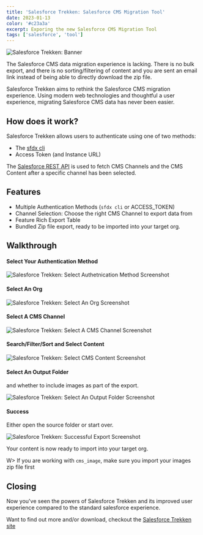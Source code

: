 ```yaml
---
title: 'Salesforce Trekken: Salesforce CMS Migration Tool'
date: 2023-01-13
color: '#c23a3a'
excerpt: Exporing the new Salesforce CMS Migration Tool
tags: ['salesforce', 'tool']
---
```


![Salesforce Trekken: Banner](/salesforce-trekken-cms-migration-tool/banner.png)

The Salesforce CMS data migration experience is lacking. There is no bulk export, and there is no sorting/filtering of content and you are sent an email link instead of being able to directly download the zip file.

Salesforce Trekken aims to rethink the Salesforce CMS migration experience. Using modern web technologies and thoughtful a user experience, migrating Salesforce CMS data has never been easier.

## How does it work?

Salesforce Trekken allows users to authenticate using one of two methods:

- The [sfdx cli](https://developer.salesforce.com/docs/atlas.en-us.sfdx_setup.meta/sfdx_setup/sfdx_setup_install_cli.htm)
- Access Token (and Instance URL)

The [Salesforce REST API](https://developer.salesforce.com/docs/atlas.en-us.api_rest.meta/api_rest/intro_rest.htm) is used to fetch CMS Channels and the CMS Content after a specific channel has been selected.

## Features

- Multiple Authentication Methods (`sfdx cli` or ACCESS_TOKEN)
- Channel Selection: Choose the right CMS Channel to export data from
- Feature Rich Export Table
- Bundled Zip file export, ready to be imported into your target org.

## Walkthrough

#### Select Your Authentication Method

![Salesforce Trekken: Select Authetnication Method Screenshot](/salesforce-trekken-cms-migration-tool/authentication.png)

#### Select An Org

![Salesforce Trekken: Select An Org Screenshot](/salesforce-trekken-cms-migration-tool/select-an-org.png)

#### Select A CMS Channel

![Salesforce Trekken: Select A CMS Channel Screenshot](/salesforce-trekken-cms-migration-tool/select-channel.png)

#### Search/Filter/Sort and Select Content

![Salesforce Trekken: Select CMS Content Screenshot](/salesforce-trekken-cms-migration-tool/select-cms-content.png)

#### Select An Output Folder

and whether to include images as part of the export.

![Salesforce Trekken: Select An Output Folder Screenshot](/salesforce-trekken-cms-migration-tool/select-output-folder.png)

#### Success

Either open the source folder or start over.

![Salesforce Trekken: Successful Export Screenshot](/salesforce-trekken-cms-migration-tool/success.png)

Your content is now ready to import into your target org.

W> If you are working with `cms_image`, make sure you import your images zip file first

## Closing

Now you've seen the powers of Salesforce Trekken and its improved user experience compared to the standard salesforce experience.

Want to find out more and/or download, checkout the [Salesforce Trekken site](https://trekken.lukesecomb.digital/)
